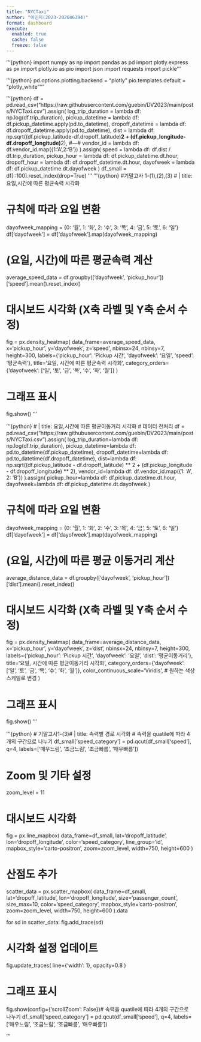 ```yaml
---
title: "NYCTaxi"
author: "이민지(2023-202046394)"
format: dashboard
execute:
  enabled: true
  cache: false
  freeze: false
---
```

'''{python}
import numpy as np
import pandas as pd
import plotly.express as px
import plotly.io as pio
import json
import requests
import pickle
'''

'''{python}
pd.options.plotting.backend = "plotly"
pio.templates.default = "plotly_white"
'''

'''{python}
df = pd.read_csv("https://raw.githubusercontent.com/guebin/DV2023/main/posts/NYCTaxi.csv").assign(
    log_trip_duration = lambda df: np.log(df.trip_duration),
    pickup_datetime = lambda df: df.pickup_datetime.apply(pd.to_datetime),
    dropoff_datetime = lambda df: df.dropoff_datetime.apply(pd.to_datetime),
    dist = lambda df: np.sqrt((df.pickup_latitude-df.dropoff_latitude)**2 + (df.pickup_longitude-df.dropoff_longitude)**2),
    #---#
    vendor_id = lambda df: df.vendor_id.map({1:'A',2:'B'})
).assign(
    speed = lambda df: df.dist / df.trip_duration,
    pickup_hour = lambda df: df.pickup_datetime.dt.hour,
    dropoff_hour = lambda df: df.dropoff_datetime.dt.hour,
    dayofweek = lambda df: df.pickup_datetime.dt.dayofweek
)
df_small = df[::100].reset_index(drop=True)
'''
'''{python}
#기말고사 1-(1),(2),(3)
# | title: 요일,시간에 따른 평균속력 시각화  

# 규칙에 따라 요일 변환
dayofweek_mapping = {0: '월', 1: '화', 2: '수', 3: '목', 4: '금', 5: '토', 6: '일'}
df['dayofweek'] = df['dayofweek'].map(dayofweek_mapping)

# (요일, 시간)에 따른 평균속력 계산
average_speed_data = df.groupby(['dayofweek', 'pickup_hour'])['speed'].mean().reset_index()

# 대시보드 시각화 (X축 라벨 및 Y축 순서 수정)
fig = px.density_heatmap(
    data_frame=average_speed_data,
    x='pickup_hour',
    y='dayofweek',
    z='speed',
    nbinsx=24,
    nbinsy=7,
    height=300,
    labels={'pickup_hour': 'Pickup 시간', 'dayofweek': '요일', 'speed': '평균속력'},
    title='요일, 시간에 따른 평균속력 시각화',
    category_orders={'dayofweek': ['일', '토', '금', '목', '수', '화', '월']}
)

# 그래프 표시
fig.show()
'''

'''{python}
# | title: 요일,시간에 따른 평균이동거리 시각화 
# 데이터 전처리
df = pd.read_csv("https://raw.githubusercontent.com/guebin/DV2023/main/posts/NYCTaxi.csv").assign(
    log_trip_duration=lambda df: np.log(df.trip_duration),
    pickup_datetime=lambda df: pd.to_datetime(df.pickup_datetime),
    dropoff_datetime=lambda df: pd.to_datetime(df.dropoff_datetime),
    dist=lambda df: np.sqrt((df.pickup_latitude - df.dropoff_latitude) ** 2 + (df.pickup_longitude - df.dropoff_longitude) ** 2),
    vendor_id=lambda df: df.vendor_id.map({1: 'A', 2: 'B'})
).assign(
    pickup_hour=lambda df: df.pickup_datetime.dt.hour,
    dayofweek=lambda df: df.pickup_datetime.dt.dayofweek
)

# 규칙에 따라 요일 변환
dayofweek_mapping = {0: '월', 1: '화', 2: '수', 3: '목', 4: '금', 5: '토', 6: '일'}
df['dayofweek'] = df['dayofweek'].map(dayofweek_mapping)

# (요일, 시간)에 따른 평균 이동거리 계산
average_distance_data = df.groupby(['dayofweek', 'pickup_hour'])['dist'].mean().reset_index()

# 대시보드 시각화 (X축 라벨 및 Y축 순서 수정)
fig = px.density_heatmap(
    data_frame=average_distance_data,
    x='pickup_hour',
    y='dayofweek',
    z='dist',
    nbinsx=24,
    nbinsy=7,
    height=300,
    labels={'pickup_hour': 'Pickup 시간', 'dayofweek': '요일', 'dist': '평균이동거리'},
    title='요일, 시간에 따른 평균이동거리 시각화',
    category_orders={'dayofweek': ['일', '토', '금', '목', '수', '화', '월']},
    color_continuous_scale='Viridis',  # 원하는 색상 스케일로 변경
)

# 그래프 표시
fig.show()
'''

'''{python}
# 기말고사1-(3)# | title: 속력별 경로 시각화
# 속력을 quatile에 따라 4개의 구간으로 나누기
df_small['speed_category'] = pd.qcut(df_small['speed'], q=4, labels=['매우느림', '조금느림', '조금빠름', '매우빠름'])

# Zoom 및 기타 설정
zoom_level = 11

# 대시보드 시각화
fig = px.line_mapbox(
    data_frame=df_small,
    lat='dropoff_latitude',
    lon='dropoff_longitude',
    color='speed_category',
    line_group='id',
    mapbox_style='carto-positron',
    zoom=zoom_level,
    width=750,
    height=600
)

# 산점도 추가
scatter_data = px.scatter_mapbox(
    data_frame=df_small,
    lat='dropoff_latitude',
    lon='dropoff_longitude',
    size='passenger_count',
    size_max=10,
    color='speed_category',
    mapbox_style='carto-positron',
    zoom=zoom_level,
    width=750,
    height=600
).data

for sd in scatter_data:
    fig.add_trace(sd)

# 시각화 설정 업데이트
fig.update_traces(
    line={'width': 1},
    opacity=0.8
)

# 그래프 표시
fig.show(config={'scrollZoom': False})# 속력을 quatile에 따라 4개의 구간으로 나누기
df_small['speed_category'] = pd.qcut(df_small['speed'], q=4, labels=['매우느림', '조금느림', '조금빠름', '매우빠름'])


'''


